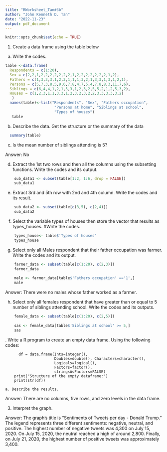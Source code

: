 ---
title: "RWorksheet_Tan#3b"
author: "John Kenneth D. Tan"
date: "2022-11-23"
output: pdf_document
---

```{r setup, include=FALSE}
knitr::opts_chunk$set(echo = TRUE)
```

1. Create a data frame using the table below
  
  a. Write the codes.
```{r df1a}
table <-data.frame(
  Respondents = c(1:20),
  Sex = c(2,2,1,2,2,2,2,2,2,2,1,2,2,2,2,2,2,2,1,2),
  Fathers = c(1,3,3,3,1,2,3,1,1,1,3,2,1,3,3,1,3,1,2,1),
  Persons = c(5,7,3,8,5,9,6,7,8,4,7,5,4,7,8,8,3,11,7,6),
  Siblings = c(6,4,4,1,2,1,5,3,1,2,3,2,5,5,2,1,2,5,3,2),
  Houses = c(1,2,3,1,1,3,3,1,2,3,2,3,2,2,3,3,3,3,3,2)
   )
  names(table)<-list("Respondents", "Sex", "Fathers occupation", 
                      "Persons at home", "Siblings at school", 
                      "Types of houses")
   table
```  
    
  b. Describe the data. 
  Get the structure or the summary of the data
  
```{r summary1b}
  summary(table)
```
  c. Is the mean number of siblings attending is 5?
    
  Answer: No
      
      
  d. Extract the 1st two rows and then all the columns using the subsetting       functions. Write the codes and its output.
```{r sub_data1}
    sub_data1 <- subset(table[1:2, 1:6, drop = FALSE])
    sub_data1
```
  e. Extract 3rd and 5th row with 2nd and 4th column. Write the codes and its     result.
```{r sub_data2}  
    sub_data2 <- subset(table[c(3,5), c(2,4)])
    sub_data2
``` 
    
  f. Select the variable types of houses then store the vector that results as    types_houses.
  #Write the codes.
```{r   typehouse}   
    types_house<- table$'Types of houses'
    types_house
```
    
  g. Select only all Males respondent that their father occupation was farmer.    Write the codes and its output.
```{r  farmer_data}    
    farmer_data <- subset(table[c(1:20), c(2,3)])
    farmer_data
    
    male <- farmer_data[table$'Fathers occupation' =='1',]
    male
``` 
  Answer: There were no males whose father worked as a farmer. 
  
  h. Select only all females respondent that have greater than or equal to 5      number of siblings attending school. Write the codes and its outputs.
```{r  fem_data}
    female_data <- subset(table[c(1:20), c(2,5)])
    
    sas <- female_data[table$'Siblings at school' >= 5,]
    sas
```
\hfill\break    
2. Write a R program to create an empty data frame. Using the following codes:
```{df  r}
      df = data.frame(Ints=integer(),
                      Doubles=double(), Characters=character(),
                      Logicals=logical(),
                      Factors=factor(),
                      stringsAsFactors=FALSE)
    print("Structure of the empty dataframe:")
    print(str(df))
```    
    
    a. Describe the results.
    
Answer: There are no columns, five rows, and zero levels in the data frame.
\hfill\break 

3. Interpret the graph.
   
Answer: The graph's title is "Sentiments of Tweets per day - Donald Trump." The legend represents three different sentiments: negative, neutral, and positive. The highest number of negative tweets was 4,300 on July 15, 2020. On July 15, 2020, the neutral reached a high of around 2,800. Finally, on July 21, 2020, the highest number of positive tweets was approximately 3,400.
    

